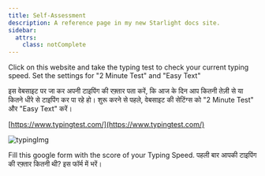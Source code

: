 ```yaml
---
title: Self-Assessment
description: A reference page in my new Starlight docs site.
sidebar:
  attrs:
    class: notComplete
---
```




Click on this website and take the typing test to check your current typing speed.
Set the settings for "2 Minute Test" and "Easy Text"

इस वेबसाइट पर जा कर अपनी टाइपिंग की रफ़्तार पता करें, कि आज के दिन आप कितनी तेज़ी से या कितने धीरे से टाइपिंग कर पा रहे हो।
शुरू करने से पहले, वेबसाइट की सेटिंग्स को "2 Minute Test" और "Easy Text" करें।

[https://www.typingtest.com/](https://www.typingtest.com/)


![typingImg](../../../../../assets/englishTYpingImg.png)


Fill this google form with the score of your Typing Speed.
पहली बार आपकी टाइपिंग की रफ़्तार कितनी थी? इस फॉर्म में भरें।


